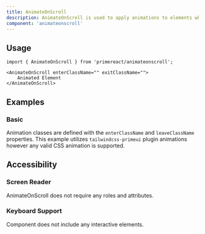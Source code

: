 ```yaml
---
title: AnimateOnScroll
description: AnimateOnScroll is used to apply animations to elements when entering or leaving the viewport during scrolling.
component: 'animateonscroll'
---
```


## Usage

```tsx
import { AnimateOnScroll } from 'primereact/animateonscroll';
```

```tsx
<AnimateOnScroll enterClassName="" exitClassName="">
    Animated Element
</AnimateOnScroll>
```

## Examples

### Basic

Animation classes are defined with the `enterClassName` and `leaveClassName` properties. This example utilizes `tailwindcss-primeui` plugin animations however any valid CSS animation is supported.

<DocDemoViewer name="animateonscroll:basic-demo" />

## Accessibility

### Screen Reader

AnimateOnScroll does not require any roles and attributes.

### Keyboard Support

Component does not include any interactive elements.
